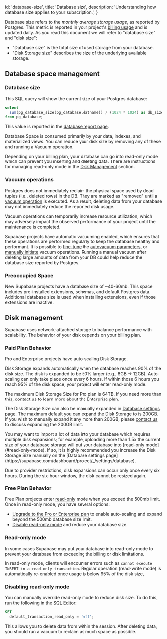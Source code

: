 
  id: 'database-size',
  title: 'Database size',
  description: 'Understanding how database size applies to your subscription.',
}

Database size refers to the _monthly average storage usage_, as reported by Postgres. This metric is reported in your project's [billing usage](https://supabase.com/dashboard/project/_/settings/billing/usage) and is updated daily. As you read this document we will refer to "database size" and "disk size":

- "Database size" is the total size of used storage from your database.
- "Disk Storage size" describes the size of the underlying available storage.

## Database space management

### Database size

This SQL query will show the current size of your Postgres database:

```sql
select
  sum(pg_database_size(pg_database.datname)) / (1024 * 1024) as db_size_mb
from pg_database;
```

This value is reported in the [database report page](https://supabase.com/dashboard/project/_/reports/database).

Database Space is consumed primarily by your data, indexes, and materialized views. You can reduce your disk size by removing any of these and running a Vacuum operation.

<Admonition type="note">

Depending on your billing plan, your database can go into read-only mode which can prevent you inserting and deleting data. There are instructions for managing read-only mode in the [Disk Management](#disk-management) section.

</Admonition>

### Vacuum operations

Postgres does not immediately reclaim the physical space used by dead tuples (i.e., deleted rows) in the DB. They are marked as "removed" until a [vacuum operation](https://www.postgresql.org/docs/current/routine-vacuuming.html) is executed. As a result, deleting data from your database may not immediately reduce the reported disk usage.

<Admonition type="note">

Vacuum operations can temporarily increase resource utilization, which may adversely impact the observed performance of your project until the maintenance is completed.

</Admonition>

Supabase projects have automatic vacuuming enabled, which ensures that these operations are performed regularly to keep the database healthy and performant.
It is possible to [fine-tune](https://www.percona.com/blog/2018/08/10/tuning-autovacuum-in-postgresql-and-autovacuum-internals/) the [autovacuum parameters](https://www.enterprisedb.com/blog/postgresql-vacuum-and-analyze-best-practice-tips), or [manually initiate](https://www.postgresql.org/docs/current/sql-vacuum.html) vacuum operations.
Running a manual vacuum after deleting large amounts of data from your DB could help reduce the database size reported by Postgres.

### Preoccupied Space

New Supabase projects have a database size of ~40-60mb. This space includes pre-installed extensions, schemas, and default Postgres data. Additional database size is used when installing extensions, even if those extensions are inactive.

## Disk management

Supabase uses network-attached storage to balance performance with scalability. The behavior of your disk depends on your billing plan.

### Paid Plan Behavior

Pro and Enterprise projects have auto-scaling Disk Storage.

Disk Storage expands automatically when the database reaches 90% of the disk size. The disk is expanded to be 50% larger (e.g., 8GB -> 12GB). Auto-scaling can only take place once every 6 hours. If within those 6 hours you reach 95% of the disk space, your project will enter read-only mode.

The maximum Disk Storage Size for Pro plan is 64TB. If you need more than this, [contact us](https://supabase.com/dashboard/support/new) to learn more about the Enterprise plan.

The Disk Storage Size can also be manually expanded in [Database settings page](https://supabase.com/dashboard/project/_/settings/database). The maximum default you can expand the Disk Storage to is 200GB. If you wish to manually expand it any more than 200GB, please [contact us](https://supabase.com/dashboard/support/new) to discuss expanding the 200GB limit.

<Admonition type="info">
You may want to import a lot of data into your database which requires multiple disk expansions; for example, uploading more than 1.5x the current size of your database storage will put your database into [read-only mode](#read-only-mode). If so, it is highly recommended you increase the Disk Storage Size manually on the [Database settings page](https://supabase.com/dashboard/project/_/settings/database).
  
Due to provider restrictions, disk expansions can occur only once every six hours. During the six-hour window, the disk cannot be resized again.

</Admonition>

### Free Plan Behavior

Free Plan projects enter [read-only](#read-only-mode) mode when you exceed the 500mb limit. Once in read-only mode, you have several options:

- [Upgrade to the Pro or Enterprise plan](https://supabase.com/dashboard/project/_/settings/billing/subscription) to enable auto-scaling and expand beyond the 500mb database size limit.
- [Disable read-only mode](#disabling-read-only-mode) and reduce your database size.

### Read-only mode

In some cases Supabase may put your database into read-only mode to prevent your database from exceeding the billing or disk limitations.

In read-only mode, clients will encounter errors such as `cannot execute INSERT in a read-only transaction`. Regular operation (read-write mode) is automatically re-enabled once usage is below 95% of the disk size,

### Disabling read-only mode

You can manually override read-only mode to reduce disk size. To do this, run the following in the [SQL Editor](https://supabase.com/dashboard/project/_/sql):

```sql
SET
  default_transaction_read_only = 'off';
```

This allows you to delete data from within the session. After deleting data, you should run a vacuum to reclaim as much space as possible.



